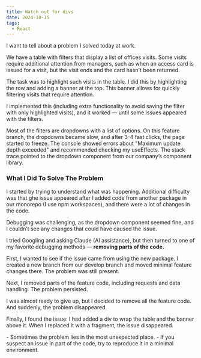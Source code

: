 ```yaml
---
title: Watch out for divs
date: 2024-10-15
tags: 
  - React
---
```


I want to tell about a problem I solved today at work.

We have a table with filters that display a list of offices visits. 
Some visits require additional attention from managers, such as when 
an access card is issued for a visit, but the visit ends and the card hasn't been returned.

The task was to highlight such visits in the table. 
I did this by highlighting the row and adding a banner at the top. 
This banner allows for quickly filtering visits that require attention.

I implemented this (including extra functionality to avoid saving the filter 
with only highlighted visits), and it worked — until some issues appeared with the filters.

Most of the filters are dropdowns with a list of options. On this feature branch, 
the dropdowns became slow, and after 3-4 fast clicks, the page started to freeze. 
The console showed errors about "Maximum update depth exceeded" and 
recommended checking my useEffects. 
The stack trace pointed to the dropdown component from our company’s component library.

### What I Did To Solve The Problem
I started by trying to understand what was happening. 
Additional difficulty was that ghe issue appeared after I added code from another package in our monorepo (I use npm workspaces), and there were a lot of changes in the code.

Debugging was challenging, as the dropdown component seemed fine, 
and I couldn’t see any changes that could have caused the issue.

I tried Googling and asking Claude (AI assistance), 
but then turned to one of my favorite debugging methods — **removing parts of the code.**

First, I wanted to see if the issue came from using the new package. 
I created a new branch from our develop branch and moved minimal feature changes there. 
The problem was still present.

Next, I removed parts of the feature code, including requests and data handling. 
The problem persisted.

I was almost ready to give up, but I decided to remove all the feature code. 
And suddenly, the problem disappeared.

Finally, I found the issue: I had added a div to wrap the table and the banner above it.
When I replaced it with a fragment, the issue disappeared.

<Aside title="Nota bene">
- Sometimes the problem lies in the most unexpected place.
- If you suspect an issue in part of the code, try to reproduce it in a minimal environment.
</Aside>

